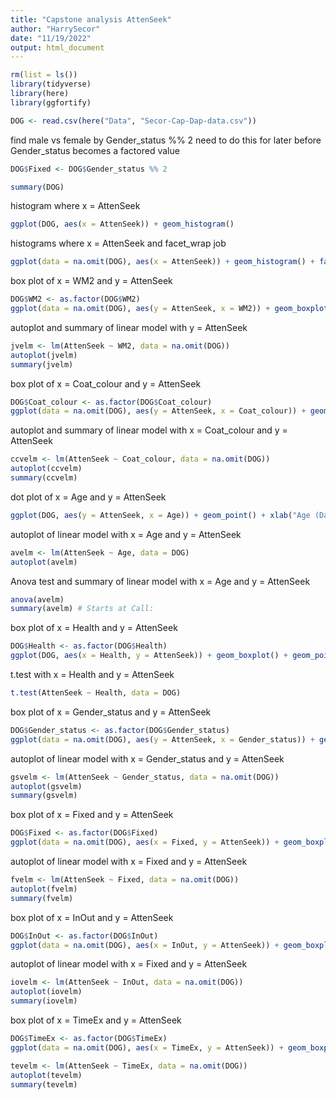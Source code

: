 ```yaml
---
title: "Capstone analysis AttenSeek"
author: "HarrySecor"
date: "11/19/2022"
output: html_document
---
```


```r
rm(list = ls())
library(tidyverse)
library(here)
library(ggfortify)
```

```r
DOG <- read.csv(here("Data", "Secor-Cap-Dap-data.csv"))
```

find male vs female by Gender_status %% 2
need to do this for later before Gender_status becomes a factored value

```r
DOG$Fixed <- DOG$Gender_status %% 2
```


```r
summary(DOG)
```

histogram where x = AttenSeek

```r
ggplot(DOG, aes(x = AttenSeek)) + geom_histogram()
```

histograms where x = AttenSeek and facet_wrap job

```r
ggplot(data = na.omit(DOG), aes(x = AttenSeek)) + geom_histogram() + facet_wrap(~WM2)
```

box plot of x = WM2 and y = AttenSeek

```r
DOG$WM2 <- as.factor(DOG$WM2)
ggplot(data = na.omit(DOG), aes(y = AttenSeek, x = WM2)) + geom_boxplot() + geom_point(size = 4, color = 'lightgrey', alpha = 0.5)
```

autoplot and summary of linear model with y = AttenSeek

```r
jvelm <- lm(AttenSeek ~ WM2, data = na.omit(DOG))
autoplot(jvelm)
summary(jvelm)
```


box plot of x = Coat_colour and y = AttenSeek

```r
DOG$Coat_colour <- as.factor(DOG$Coat_colour)
ggplot(data = na.omit(DOG), aes(y = AttenSeek, x = Coat_colour)) + geom_boxplot() + geom_point(size = 4, color = 'lightgrey', alpha = 0.5)
```

autoplot and summary of linear model with x = Coat_colour and y = AttenSeek

```r
ccvelm <- lm(AttenSeek ~ Coat_colour, data = na.omit(DOG))
autoplot(ccvelm)
summary(ccvelm)
```


dot plot of x = Age and y = AttenSeek

```r
ggplot(DOG, aes(y = AttenSeek, x = Age)) + geom_point() + xlab("Age (Days)")
```

autoplot of linear model with x = Age and y = AttenSeek

```r
avelm <- lm(AttenSeek ~ Age, data = DOG)
autoplot(avelm)
```

Anova test and summary of linear model with x = Age and y = AttenSeek

```r
anova(avelm)
summary(avelm) # Starts at Call:
```

box plot of x = Health and y = AttenSeek

```r
DOG$Health <- as.factor(DOG$Health)
ggplot(DOG, aes(x = Health, y = AttenSeek)) + geom_boxplot() + geom_point(size = 4, color = 'lightgrey', alpha = 0.5)
```

t.test with x = Health and y = AttenSeek

```r
t.test(AttenSeek ~ Health, data = DOG)
```

box plot of x = Gender_status and y = AttenSeek

```r
DOG$Gender_status <- as.factor(DOG$Gender_status)
ggplot(data = na.omit(DOG), aes(y = AttenSeek, x = Gender_status)) + geom_boxplot() + geom_point(size = 4, color = 'lightgrey', alpha = 0.5)
```

autoplot of linear model with x = Gender_status and y = AttenSeek

```r
gsvelm <- lm(AttenSeek ~ Gender_status, data = na.omit(DOG))
autoplot(gsvelm)
summary(gsvelm)
```


box plot of x = Fixed and y = AttenSeek

```r
DOG$Fixed <- as.factor(DOG$Fixed)
ggplot(data = na.omit(DOG), aes(x = Fixed, y = AttenSeek)) + geom_boxplot() + geom_point(size = 4, color = 'lightgrey', alpha = 0.5)
```

autoplot of linear model with x = Fixed and y = AttenSeek

```r
fvelm <- lm(AttenSeek ~ Fixed, data = na.omit(DOG))
autoplot(fvelm)
summary(fvelm)
```

box plot of x = InOut and y = AttenSeek

```r
DOG$InOut <- as.factor(DOG$InOut)
ggplot(data = na.omit(DOG), aes(x = InOut, y = AttenSeek)) + geom_boxplot() + geom_point(size = 4, color = 'lightgrey', alpha = 0.5)
```

autoplot of linear model with x = Fixed and y = AttenSeek

```r
iovelm <- lm(AttenSeek ~ InOut, data = na.omit(DOG))
autoplot(iovelm)
summary(iovelm)
```

box plot of x = TimeEx and y = AttenSeek

```r
DOG$TimeEx <- as.factor(DOG$TimeEx)
ggplot(data = na.omit(DOG), aes(x = TimeEx, y = AttenSeek)) + geom_boxplot() + geom_point(size = 4, color = 'lightgrey', alpha = 0.5)
```


```r
tevelm <- lm(AttenSeek ~ TimeEx, data = na.omit(DOG))
autoplot(tevelm)
summary(tevelm)
```


